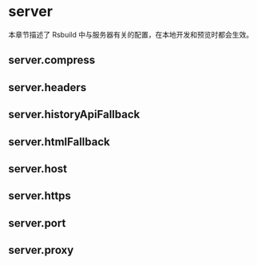 # server

本章节描述了 Rsbuild 中与服务器有关的配置，在本地开发和预览时都会生效。

## server.compress


<Compress />

## server.headers


<Headers />

## server.historyApiFallback


<HistoryApiFallback />

## server.htmlFallback


<HtmlFallback />

## server.host


<Host />

## server.https


<Https />

## server.port


<Port />

## server.proxy


<Proxy />
